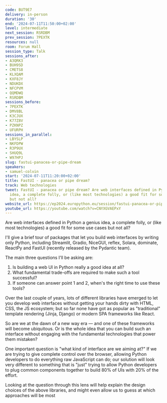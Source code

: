 ```yaml
---
code: BUT9E7
delivery: in-person
duration: '30'
end: '2024-07-11T11:50:00+02:00'
level: intermediate
next_session: RSRDBM
prev_session: 7PEXTK
resources: null
room: Forum Hall
session_type: Talk
sessions_after:
- A3QRK3
- BUH9SD
- CMETS8
- KLXQAM
- KXF8JY
- NDUKDX
- NFCPVM
- QQMDWQ
- RSRDBM
sessions_before:
- 7PEXTK
- DMV8BL
- K3CJUX
- K77Z8V
- PZKNPZ
- UFURPH
sessions_in_parallel:
- LBYSLP
- NKFDPW
- R3P9UX
- SHUQ9L
- W97HPJ
slug: fastui-panacea-or-pipe-dream
speakers:
- samuel-colvin
start: '2024-07-11T11:20:00+02:00'
title: FastUI - panacea or pipe dream?
track: Web technologies
tweet: FastUI - panacea or pipe dream? Are web interfaces defined in Python a genius
  idea, a complete folly, or (like most technologies) a good fit for some use cases
  but not all?
website_url: https://ep2024.europython.eu/session/fastui-panacea-or-pipe-dream
youtube_url: https://youtube.com/watch?v=CNYXGVAEPxY
---
```


Are web interfaces defined in Python a genius idea, a complete folly, or (like most technologies) a good fit for some use cases but not all?

I'll give a brief tour of packages that let you build web interfaces by writing only Python, including Streamlit, Gradio, NiceGUI, reflex, Solara, dominate, ReactPy and FastUI (recently released by the Pydantic team).

The main three questions I'll be asking are:

1. Is building a web UI in Python really a good idea at all?
2. What fundamental trade-offs are required to make such a tool successful?
3. If someone can answer point 1 and 2, when's the right time to use these tools?

Over the last couple of years, lots of different libraries have emerged to let you develop web interfaces without getting your hands dirty with HTML, CSS, the JS ecosystem; but so far none have got as popular as "traditional" template rendering (Jinja, Django) or modern SPA frameworks like React.

So are we at the dawn of a new way era — and one of these frameworks will become ubiquitous. Or is the whole idea that you can build such an interface without engaging with the fundamental technologies that power them mistaken?

One important question is "what kind of interface are we aiming at?" If we are trying to give complete control over the browser, allowing Python developers to do everything raw JavaScript can do; our solution will look very different to something that is "just" trying to allow Python developers to plug common components together to build 80% of UIs with 20% of the effort.

Looking at the question through this lens will help explain the design choices of the above libraries, and might even allow us to guess at which approaches will be most
